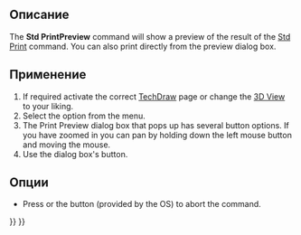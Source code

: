 <languages/>

{{Docnav/ru
|[[Std_Print/ru|Команда "Печать"]]
|[[Std_PrintPdf/ru|Команда "Экспортировать в PDF..."]]
|[[Std_File_Menu/ru|Меню "Файл"]]
|IconL=Std_Print.svg
|IconR=Std_PrintPdf.svg
|IconC=Freecad.svg
}}

{{GuiCommand/ru
|Name=Std PrintPreview
|Name/ru=Std PrintPreview
|MenuLocation=Файл → Предварительный просмотр 
|Workbenches=All
|SeeAlso=File [[Std Print/ru|Печать]]
}}

<span id="Description"></span>
==Описание==

The '''Std PrintPreview''' command will show a preview of the result of the [[Std_Print|Std Print]] command. You can also print directly from the preview dialog box.

<span id="Usage"></span>
==Применение==

# If required activate the correct [[TechDraw_Workbench|TechDraw]] page or change the [[3D_View|3D View]] to your liking.
# Select the {{MenuCommand|File → [[Image:Std_PrintPreview.svg|16px]] Print Preview}} option from the menu.
# The Print Preview dialog box that pops up has several button options. If you have zoomed in you can pan by holding down the left mouse button and moving the mouse.
# Use the dialog box's {{Button|Print}} button.

<span id="Options"></span>
==Опции==

* Press {{KEY|Esc}} or the {{Button|Close}} button (provided by the OS) to abort the command.


{{Docnav/ru
|[[Std_Print/ru|Команда "Печать"]]
|[[Std_PrintPdf/ru|Команда "Экспортировать в PDF..."]]
|[[Std_File_Menu/ru|Меню "Файл"]]
|IconL=Std_Print.svg
|IconR=Std_PrintPdf.svg
|IconC=Freecad.svg
}}

{{Std_Base_navi{{#translation:}}}}
{{Userdocnavi{{#translation:}}}}